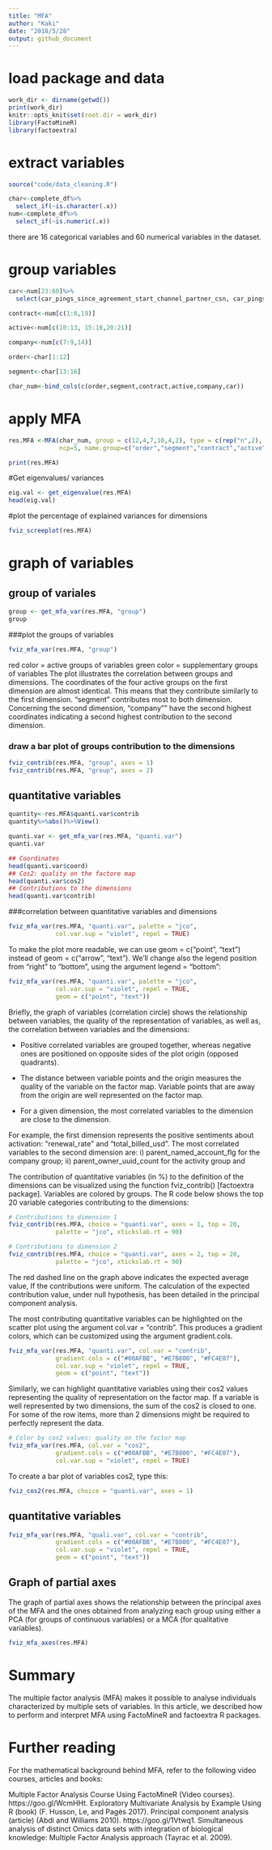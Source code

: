 ```yaml
---
title: "MFA"
author: "Kaki"
date: "2018/5/28"
output: github_document
---
```


# load package and data
```r
work_dir <- dirname(getwd())
print(work_dir)
knitr::opts_knit$set(root.dir = work_dir)
library(FactoMineR)
library(factoextra)
```

# extract variables
```r
source("code/data_cleaning.R")
```

```r
char<-complete_df%>%
  select_if(~is.character(.x))
num<-complete_df%>%
  select_if(~is.numeric(.x))
```

there are 16 categorical variables and 60 numerical variables in the dataset.

# group variables
```r
car<-num[23:60]%>%
  select(car_pings_since_agreement_start_channel_partner_csn, car_pings_since_agreement_start_country_code)

contract<-num[c(1:6,19)]

active<-num[c(10:13, 15:18,20:21)]

company<-num[c(7:9,14)]

order<-char[1:12]

segment<-char[13:16]

char_num<-bind_cols(c(order,segment,contract,active,company,car))
```

# apply MFA
```r
res.MFA <-MFA(char_num, group = c(12,4,7,10,4,2), type = c(rep("n",2), rep("s",4)),
              ncp=5, name.group=c("order","segment","contract","active","company","car"))
```
```r
print(res.MFA)
```

#Get eigenvalues/ variances
```r
eig.val <- get_eigenvalue(res.MFA)
head(eig.val)
```

#plot the percentage of explained variances for dimensions
```r
fviz_screeplot(res.MFA)
```


# graph of variables
## group of variales

```r
group <- get_mfa_var(res.MFA, "group")
group
```

###plot the groups of variables

```r
fviz_mfa_var(res.MFA, "group")
```

red color = active groups of variables
green color = supplementary groups of variables
The plot illustrates the correlation between groups and dimensions. The coordinates of the four active groups on the first dimension are almost identical. This means that they contribute similarly to the first dimension. "segment" contributes most to both dimension. Concerning the second dimension, "company"" have the second highest coordinates indicating a second highest contribution to the second dimension.

### draw a bar plot of groups contribution to the dimensions
```r
fviz_contrib(res.MFA, "group", axes = 1)
fviz_contrib(res.MFA, "group", axes = 2)
```


## quantitative variables
```r
quantity<-res.MFA$quanti.var$contrib
quantity%>%abs()%>%View()

quanti.var <- get_mfa_var(res.MFA, "quanti.var")
quanti.var
```


```r
## Coordinates
head(quanti.var$coord)
## Cos2: quality on the factore map
head(quanti.var$cos2)
## Contributions to the dimensions
head(quanti.var$contrib)
```

###correlation between quantitative variables and dimensions
```r
fviz_mfa_var(res.MFA, "quanti.var", palette = "jco", 
             col.var.sup = "violet", repel = TRUE)

```

To make the plot more readable, we can use geom = c(“point”, “text”) instead of geom = c(“arrow”, “text”). We’ll change also the legend position from “right” to “bottom”, using the argument legend = “bottom”:

```r
fviz_mfa_var(res.MFA, "quanti.var", palette = "jco", 
             col.var.sup = "violet", repel = TRUE,
             geom = c("point", "text"))
```
Briefly, the graph of variables (correlation circle) shows the relationship between variables, the quality of the representation of variables, as well as, the correlation between variables and the dimensions:

* Positive correlated variables are grouped together, whereas negative ones are positioned on opposite sides of the plot origin (opposed quadrants).

* The distance between variable points and the origin measures the quality of the variable on the factor map. Variable points that are away from the origin are well represented on the factor map.

* For a given dimension, the most correlated variables to the dimension are close to the dimension.

For example, the first dimension represents the positive sentiments about activation: “renewal_rate” and “total_billed_usd”. The most correlated variables to the second dimension are: i) parent_named_account_flg for the company group; ii) parent_owner_uuid_count for the activity group and 

The contribution of quantitative variables (in %) to the definition of the dimensions can be visualized using the function fviz_contrib() [factoextra package]. Variables are colored by groups. The R code below shows the top 20 variable categories contributing to the dimensions:

```r
# Contributions to dimension 1
fviz_contrib(res.MFA, choice = "quanti.var", axes = 1, top = 20,
             palette = "jco", xtickslab.rt = 90)
```

```r
# Contributions to dimension 2
fviz_contrib(res.MFA, choice = "quanti.var", axes = 2, top = 20,
             palette = "jco", xtickslab.rt = 90)
```

The red dashed line on the graph above indicates the expected average value, If the contributions were uniform. The calculation of the expected contribution value, under null hypothesis, has been detailed in the principal component analysis.

The most contributing quantitative variables can be highlighted on the scatter plot using the argument col.var = “contrib”. This produces a gradient colors, which can be customized using the argument gradient.cols.

```r
fviz_mfa_var(res.MFA, "quanti.var", col.var = "contrib", 
             gradient.cols = c("#00AFBB", "#E7B800", "#FC4E07"), 
             col.var.sup = "violet", repel = TRUE,
             geom = c("point", "text"))
```

Similarly, we can highlight quantitative variables using their cos2 values representing the quality of representation on the factor map. If a variable is well represented by two dimensions, the sum of the cos2 is closed to one. For some of the row items, more than 2 dimensions might be required to perfectly represent the data.

```r
# Color by cos2 values: quality on the factor map
fviz_mfa_var(res.MFA, col.var = "cos2",
             gradient.cols = c("#00AFBB", "#E7B800", "#FC4E07"), 
             col.var.sup = "violet", repel = TRUE)
```

To create a bar plot of variables cos2, type this:
```r
fviz_cos2(res.MFA, choice = "quanti.var", axes = 1)
```
## quantitative variables
```r
fviz_mfa_var(res.MFA, "quali.var", col.var = "contrib",
             gradient.cols = c("#00AFBB", "#E7B800", "#FC4E07"), 
             col.var.sup = "violet", repel = TRUE,
             geom = c("point", "text"))
```
## Graph of partial axes

The graph of partial axes shows the relationship between the principal axes of the MFA and the ones obtained from analyzing each group using either a PCA (for groups of continuous variables) or a MCA (for qualitative variables).

```r
fviz_mfa_axes(res.MFA)
```

# Summary
The multiple factor analysis (MFA) makes it possible to analyse individuals characterized by multiple sets of variables. In this article, we described how to perform and interpret MFA using FactoMineR and factoextra R packages.

# Further reading
For the mathematical background behind MFA, refer to the following video courses, articles and books:

Multiple Factor Analysis Course Using FactoMineR (Video courses). https://goo.gl/WcmHHt.
Exploratory Multivariate Analysis by Example Using R (book) (F. Husson, Le, and Pagès 2017).
Principal component analysis (article) (Abdi and Williams 2010). https://goo.gl/1Vtwq1.
Simultaneous analysis of distinct Omics data sets with integration of biological knowledge: Multiple Factor Analysis approach (Tayrac et al. 2009).
